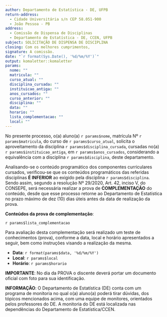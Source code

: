 ```yaml
---
author: Departamento de Estatística - DE, UFPB
return-address: 
  - Cidade Universitária s/n CEP 58.051-900 
  - João Pessoa - PB
address:
  - Comissão de Dispensa de Disciplinas
  - Departamento de Estatística - DE, CCEN, UFPB
subject: SOLICITAÇÃO DE DISPENSA DE DISCIPLINA
closing: Com os melhores cumprimentos,
signature: A comissão.
date: "`r format(Sys.Date(), '%d/%m/%Y')`"
output: komaletter::komaletter
params: 
  nome: ""
  matricula: ""
  curso_atual: ""
  disciplina_cursada: ""
  instituicao_antiga: ""
  anos_cursados: ""
  curso_anterior: ""
  disciplina: ""
  data: ""
  horario: ""
  lista_complementacao: ""
  local: ""
---
```

  
No presente processo, o(a) aluno(a) `r params$nome`, matrícula Nº `r params$matricula`, do curso de `r params$curso_atual`, solicita o aproveitamento da disciplina `r params$disciplina_cursada`, cursadas no(a) `r params$instituicao_antiga`, em `r params$anos_cursados`, considerando a equivalência com a disciplina `r params$disciplina`, deste departamento.

Analisando-se o conteúdo programático dos componentes curriculares cursados, verificou-se que os conteúdos programáticos das referidas disciplinas **É INFERIOR** ao exigido pela disciplina `r params$disciplina`. Sendo assim, segundo a resolução Nº 29/2020, Art. 42, inciso V, do CONSEPE, será necessária realizar a prova de **COMPLEMENTAÇÃO** do conteúdo, desde que esse processo retorne ao Departamento de Estatística no prazo máximo de dez (10) dias úteis antes da data de realização da prova.

**Conteúdos da prova de complementação**:

`r params$lista_complementacao`

Para avaliação desta complementação será realizado um teste de conhecimentos (prova), conforme a data, local e horário apresentados a seguir, bem como instruções visando a realização da mesma.

  - **Data**: `r format(params$data, '%d/%m/%Y')`
  - **Local**: `r params$local`
  - **Horário**: `r params$horario`

**IMPORTANTE**: No dia da PROVA o discente deverá portar um documento oficial com foto para sua identificação.

**INFORMAÇÃO**: O Departamento de Estatística (DE) conta com um programa de monitoria no qual o(a) aluno(a) poderá tirar dúvidas, dos tópicos mencionados acima, com uma equipe de monitores, orientados pelos professores do DE. A monitoria do DE está localizada nas dependências do Departamento de Estatística/CCEN.